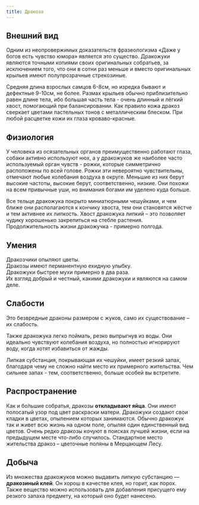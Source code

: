 ```yaml
---
title: Дракоза
---
```



<ButtonCover src="/menu/guidebook/books/bestiary/draconides/dragonfly/pic.jpg" title="Дракоза" author="Monika Andruszkiewicz" authorHref="https://www.artstation.com/aonika"/>

## Внешний вид
Одним из неопровержимых доказательств фразеологизма «Даже у богов есть чувство юмора» является это существо. Дракожуки являются точными копиями своих оригинальных собратьев, за исключением того, что они в сотни раз меньше и вместо оригинальных крыльев имеют полупрозрачные стрекозиные. 

Средняя длина взрослых самцов 6-8см, но изредка бывают и дефектные 9-10см, не более. Размах крыльев обычно приблизительно равен длине тела, ибо большая часть тела - очень длинный и лёгкий хвост, помогающий при балансировании. Как правило кожа дракоз сверкает цветами пастельных тонов с металлическим блеском. При любой расцветке кожи их глаза кроваво-красные.

## Физиология
У человека из осязательных органов преимущественно работают глаза, собаки активно используют нюх, а у дракожуков же наиболее часто используемый орган чувств - рожки, которые симметрично расположены по всей голове. Рожки эти невероятно чувствительны, отмечают любые колебания воздуха в округе. Меньшие из них берут высокие частоты, высокие берут, соответственно, низкие. Они похожи на всем привычные уши, но внимания богами им уделено куда больше.

Все тельце дракожука покрыто миниатюрными чешуйками, и чем ближе они располагаются к кончику хвоста, тем они становятся жёстче и тем активнее их липкость. Хвост дракожука липкий – это позволяет чудику хорошенько закрепиться на стебле растения.  
Продолжительность жизни дракожучка - примерно полгода.

## Умения
Дракозчики опыляют цветы.  
Дракозы имеют перманентную ехидную улыбку.  
Дракожуки быстрее мухи примерно в два раза.  
Их взгляд добрый и честный, какими дракожуки и являются на самом деле.  

## Слабости
Это безвредные драконы размером с жуков, само их существование – их слабость.

Также дракожука легко поймать, резко выпрыгнув из воды. Они идеально чувствуют колебания воздуха, но полностью игнорируют воду, когда хотят избавиться от жажды.

Липкая субстанция, покрывающая их чешуйки, имеет резкий запах, благодаря чему не сложно найти место их примерного жительства. Чем сильнее запах - тем, соответственно, больше особей вы встретите.

## Распространение
Как и бо́льшие собратья, дракозы **откладывают яйца**. Они имеют полосатый узор под цвет раскраски матери. Дракожуки создают свои кладки в цветах, опылением которых занимаются. Обычно дракожук так и живет всю жизнь на одном поле, опыляя один единственный вид цветов. Очень редко дракозы кочуют в поисках лучшей жизни, если на предыдущем месте что-либо случилось. Стандартное место жительства дракоз – цветочные поляны в Мерцающем Лесу.

## Добыча
Из множества дракожуков можно выдавить липкую субстанцию — **дракозиный клей**. Он хорош в качестве клея, но горит, как порох. Также вещество можно использовать для добавления присущего ему резкого запаха предмету, на который оно будет нанесено.